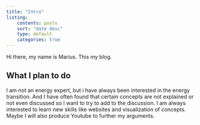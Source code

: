 ```yaml
---
title: "Intro"
listing:
    contents: posts
    sort: "date desc"
    type: default
    categories: true
---
```


Hi there, my name is Marius. This my blog.

## What I plan to do
I am not an energy expert, but i have always been interested in the energy transition. And I have often found that certain concepts are not explained or not even discussed so I want to try to add to the discussion. I am always interested to learn new skills like websites and visualization of concepts. Maybe I will also produce Youtube to further my arguments.
